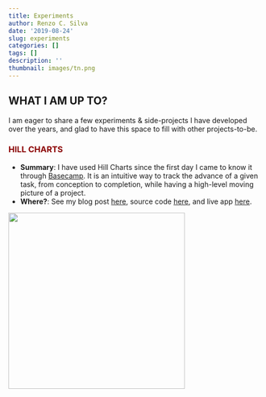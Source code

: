 ```yaml
---
title: Experiments
author: Renzo C. Silva
date: '2019-08-24'
slug: experiments
categories: []
tags: []
description: ''
thumbnail: images/tn.png
---
```


## WHAT I AM UP TO?

I am eager to share a few experiments & side-projects I have developed over the years, and glad to have this space to fill with other projects-to-be.

### <span style="color:darkred">HILL CHARTS</span>


- **Summary**: I have used Hill Charts since the first day I came to know it through [Basecamp](https://basecamp.com/features/hill-charts). It is an intuitive way to track the advance of a given task, from conception to completion, while having a high-level moving picture of a project.
- **Where?**: See my blog post [here](), source code [here](https://github.com/renzocsilva/hill_chart), and live app [here](https://renzocsilva.ca/hill). 

![](/./experiments_files/hill_chart_template.png){height=350px}

